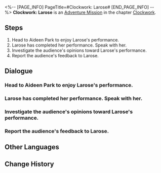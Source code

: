 <%-- [PAGE_INFO]
PageTitle=#Clockwork: Larose#
[END_PAGE_INFO] --%>
{{Stub|Dialogue, characters, and location(s)}}
{{Mission Infobox
|id            = 4240312
|title         = 
|image         = Mission Clockwork: Larose.png
|type          = Adventure
|event_name    = 
|chapter       = Clockwork
|requirements  = [[Trailblaze Mission]] ''[[Gentleness, the Name of Nocturne]]'' completed
|summary       = <!--official mission summary from Fate's Atlas-->
|characters    = <!--characters that appear in this mission-->
|startLocation = <!--location as it intially appears on the mission screen-->
|world         = <!--i.e. Penacony-->
|area          = <!--i.e. A Child's Dream-->
|prev          = 
|next          = 
|exp           = 100
|credits       = 20000
|stellarJade   = 
|other         = {{Card List|Refined Aether*3;Clock Credits*180|delim=;}}
}}
'''Clockwork: Larose''' is an [[Adventure Mission]] in the chapter [[Clockwork]].

==Steps==
# Head to Aideen Park to enjoy Larose's performance.
# Larose has completed her performance. Speak with her.
# Investigate the audience's opinions toward Larose's performance.
# Report the audience's feedback to Larose.

<!--
==Gameplay Notes==

--><!--
==Trial Character==

-->
==Dialogue==
{{Stub Dialogue}}
{{Dialogue Start}}
:{{tx}}
{{Dialogue End}}

===Head to Aideen Park to enjoy Larose's performance.===
{{Mission Description|type=adventure|location=<!--to be added-->|update|Tick... tock! Quick, Adjust the hands... Tick, tock!<br />People's minds await your exploration. Help them regain their true selves!}}
{{Dialogue Start}}
:{{tx}}
{{Dialogue End}}

===Larose has completed her performance. Speak with her.===
{{Mission Description|type=adventure|location=<!--to be added-->|update|Tick... tock! Quick, Adjust the hands... Tick, tock!<br />People's minds await your exploration. Help them regain their true selves!}}
{{Dialogue Start}}
:{{tx}}
{{Dialogue End}}

===Investigate the audience's opinions toward Larose's performance.===
{{Mission Description|type=adventure|location=<!--to be added-->|update|Tick... tock! Quick, Adjust the hands... Tick, tock!<br />People's minds await your exploration. Help them regain their true selves!}}
{{Dialogue Start}}
:{{tx}}
{{Dialogue End}}

===Report the audience's feedback to Larose.===
{{Mission Description|type=adventure|location=<!--to be added-->|update|Tick... tock! Quick, Adjust the hands... Tick, tock!<br />People's minds await your exploration. Help them regain their true selves!}}
{{Dialogue Start}}
:{{tx}}
{{Dialogue End}}

==Other Languages==
{{Other Languages
|en   = Clockwork: Larose
|zhs  = 钟表把戏：拉洛丝
|zht  = 鐘錶把戲：拉洛絲
|ja   = クロックトリック：ラローズ
|ko   = 시계 트릭: 라로즈
|es   = Trucorreloj: Larose
|fr   = Pouvoir de la Pendule : Larose
|ru   = Заводной механизм: Лароуз
|th   = กลนาฬิกา: Larose
|vi   = Thủ Thuật Đồng Hồ: Larose
|de   = Uhrwerk: Larose
|id   = Clockwork: Larose
|pt   = Truquelógio: Larose
}}

==Change History==
{{Change History|2.0}}

